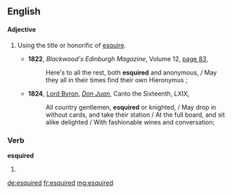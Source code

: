 ==English==

====Adjective====
{{en-adj|-}}

# {{context|dated}} Using the title or honorific of [[esquire]].
#* '''1822''', ''Blackwood's Edinburgh Magazine'', Volume 12, [http://books.google.com/books?id=fIlIAAAAYAAJ&pg=PA83&dq=%22esquiring|esquired%22&hl=en&ei=e-5oTriaA6qkiAfEwP3xCw&sa=X&oi=book_result&ct=result&resnum=4&ved=0CDcQ6AEwAzge#v=onepage&q=%22esquiring|esquired%22&f=false page 83],
#*: Here's to all the rest, both '''esquired''' and anonymous, / May they all in their times find their own Hieronymus ;
#* '''1824''', [[w:Lord Byron|Lord Byron]], ''[[s:Don Juan (Byron)/Canto the Sixteenth|Don Juan]]'', Canto the Sixteenth, LXIX,
#*: All country gentlemen, '''esquired''' or knighted, / May drop in without cards, and take their station / At the full board, and sit alike delighted / With fashionable wines and conversation;

===Verb===
'''esquired'''

# {{en-past of|esquire}}

[[de:esquired]]
[[fr:esquired]]
[[mg:esquired]]